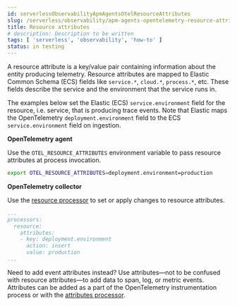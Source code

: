 ```yaml
---
id: serverlessObservabilityApmAgentsOtelResourceAttributes
slug: /serverless/observability/apm-agents-opentelemetry-resource-attributes
title: Resource attributes
# description: Description to be written
tags: [ 'serverless', 'observability', 'how-to' ]
status: in testing
---
```



<Testing />

<div id="open-telemetry-resource-attributes"></div>

A resource attribute is a key/value pair containing information about the entity producing telemetry.
Resource attributes are mapped to Elastic Common Schema (ECS) fields like `service.*`, `cloud.*`, `process.*`, etc.
These fields describe the service and the environment that the service runs in.

The examples below set the Elastic (ECS) `service.environment` field for the resource, i.e. service, that is producing trace events.
Note that Elastic maps the OpenTelemetry `deployment.environment` field to
the ECS `service.environment` field on ingestion.

**OpenTelemetry agent**

Use the `OTEL_RESOURCE_ATTRIBUTES` environment variable to pass resource attributes at process invocation.

```bash
export OTEL_RESOURCE_ATTRIBUTES=deployment.environment=production
```

**OpenTelemetry collector**

Use the [resource processor](https://github.com/open-telemetry/opentelemetry-collector-contrib/tree/main/processor/resourceprocessor) to set or apply changes to resource attributes.

```yaml
...
processors:
  resource:
    attributes:
    - key: deployment.environment
      action: insert
      value: production
...
```

<DocCallOut title="Tip">

Need to add event attributes instead?
Use attributes—not to be confused with resource attributes—to add data to span, log, or metric events.
Attributes can be added as a part of the OpenTelemetry instrumentation process or with the [attributes processor](https://github.com/open-telemetry/opentelemetry-collector-contrib/blob/main/processor/attributesprocessor).

</DocCallOut>
